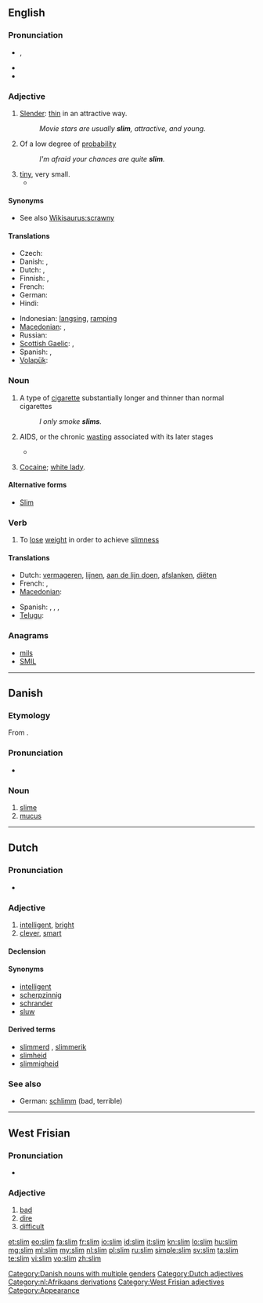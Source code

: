 {{also|slím}}
==English==

===Pronunciation===
* {{IPA|/ˈslɪm/}}, {{SAMPA|/"slIm/}}
* {{audio|en-us-slim.ogg|Audio (US)}}
* {{rhymes|ɪm}}

===Adjective===
{{en-adj|slimm|er}}

# {{context|of a person}} [[slender|Slender]]: [[thin]] in an attractive way.
#: ''Movie stars are usually '''slim''', attractive, and young.''
# Of a low degree of [[probability]]
#: ''I'm afraid your chances are quite '''slim'''.''
# [[tiny]], very small.
#* {{quote-news
|year=2011
|date=January 15
|author=Saj Chowdhury
|title=Man City 4 - 3 Wolves
|work=BBC
|url=http://news.bbc.co.uk/sport2/hi/football/eng_prem/9357962.stm
|page=
|passage=Wolves' debatable third in the last 10 minutes, with the ball only crossing the line by the '''slimmest''' of margins if at all, ensured a cracking finale, although City would have been left aggrieved had they let the win slip. }}


====Synonyms====
* See also [[Wikisaurus:scrawny]]

====Translations====
{{trans-top|slender}}
* Czech: {{t-|cs|štíhlý|m}}
* Danish: {{t|da|slank}}, {{t|da|tynd}}
* Dutch: {{t+|nl|slank}}, {{t+|nl|dun}}
* Finnish: {{t-|fi|hoikka}}, {{t+|fi|laiha}}
* French: {{t+|fr|mince}}
* German: {{t+|de|schlank}}
* Hindi: {{t+|hi|पतला|tr=patlā|xs=Hindi}}
{{trans-mid}}
* Indonesian: [[langsing]], [[ramping]]
* [[Macedonian]]: {{t-|mk|слаб|m|tr=slab}},  {{t-|mk|тенок|m|tr=ténok}}
* Russian: {{t|ru|стройный|tr=strójnyj}}
* [[Scottish Gaelic]]: {{t-|gd|caol|xs=Scottish Gaelic}},  {{t-|gd|seang|xs=Scottish Gaelic}}
* Spanish: {{t+|es|flaco}}, {{t+|es|delgado}}
* [[Volapük]]: {{t|vo|lunedik}}
{{trans-bottom}}

===Noun===
{{en-noun}}

# A type of [[cigarette]] substantially longer and thinner than normal cigarettes
#: ''I only smoke '''slims'''.''
# {{East Africa}} AIDS, or the chronic [[wasting]] associated with its later stages
#* {{quote-book|2003|Charled F. Gilks|editors=David A. Warrell et al.|chapter=HIV in the Developing World|Oxford Textbook of Medicine|edition=4th ed.|volume=Volume 1|url=http://books.google.com/books?id=o35zXS3B_TUC|isbn=0198570147|page=446
|passage=As in the West, only about 50 per cent of patients with '''slim''' fully investigated will have a putative pathogen identified.}}
# {{slang|uncountable}} [[cocaine|Cocaine]]; [[white lady]].

====Alternative forms====
* {{sense|AIDS}} [[Slim]]

===Verb===
{{en-verb|slims|slimming|slimmed|slimmed}}

# To [[lose]] [[weight]] in order to achieve [[slimness]]

====Translations====
{{trans-top|lose weight}}
* Dutch: [[vermageren]], [[lijnen]], [[aan de lijn doen]], [[afslanken]], [[diëten]]
* French: {{t+|fr|maigrir}}, {{t+|fr|mincir}}
* [[Macedonian]]: {{t|mk|слабее|tr=slábee}}
{{trans-mid}}
* Spanish: {{t-|es|adelgazarse}},  {{t-|es|enflaquecer}},  {{t|es|enflaquecerse}},  {{t-|es|enflacar}}
* [[Telugu]]: {{t|te|సన్నబడు|tr=sannabadu|sc=Telu}}
{{trans-bottom}}

===Anagrams===
* [[mils#English|mils]]
* [[SMIL#English|SMIL]]

----

==Danish==

===Etymology===
From {{etyl|non|da}} {{term|slím||slime|lang=non}}.

===Pronunciation===
* {{IPA|/sliːm/|[sliːˀm]|lang=da}}

===Noun===
{{infl|da|noun|g=c|g2=n|singular definite|slimen|or|slimet|uncountable}}

# [[slime]]
# [[mucus]]

[[Category:Danish nouns with multiple genders]]

----

==Dutch==

===Pronunciation===
* {{audio|Nl-slim.ogg|audio}}

===Adjective===
{{nl-adj|slimmer}}

# [[intelligent]], [[bright]]
# [[clever]], [[smart]]

====Declension====
{{nl-decl-adj|slimme}}

====Synonyms====
* [[intelligent]]
* [[scherpzinnig]]
* [[schrander]]
* [[sluw]]

====Derived terms====
* [[slimmerd]] {{m}}, [[slimmerik]] {{m}}
* [[slimheid]]
* [[slimmigheid]]

===See also===
* German: [[schlimm]] (bad, terrible)

[[Category:Dutch adjectives]]
[[Category:nl:Afrikaans derivations]]

----

==West Frisian==

===Pronunciation===

* {{IPA|/slɪm/|lang=fy}}

===Adjective===
{{infl|fy|adjective}}

# [[bad]]
# [[dire]]
# [[difficult]]

[[Category:West Frisian adjectives]]
[[Category:Appearance]]

[[et:slim]]
[[eo:slim]]
[[fa:slim]]
[[fr:slim]]
[[io:slim]]
[[id:slim]]
[[it:slim]]
[[kn:slim]]
[[lo:slim]]
[[hu:slim]]
[[mg:slim]]
[[ml:slim]]
[[my:slim]]
[[nl:slim]]
[[pl:slim]]
[[ru:slim]]
[[simple:slim]]
[[sv:slim]]
[[ta:slim]]
[[te:slim]]
[[vi:slim]]
[[vo:slim]]
[[zh:slim]]